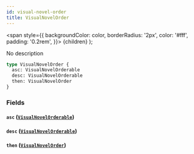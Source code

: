 ```yaml
---
id: visual-novel-order
title: VisualNovelOrder
---
```


<span
style={{
      backgroundColor: color,
      borderRadius: '2px',
      color: '#fff',
      padding: '0.2rem',
    }}>
{children}
</span>
);

No description

```graphql
type VisualNovelOrder {
  asc: VisualNovelOrderable
  desc: VisualNovelOrderable
  then: VisualNovelOrder
}
```

### Fields

#### `asc` ([`VisualNovelOrderable`](/docs/schema/enums/visual-novel-orderable))

#### `desc` ([`VisualNovelOrderable`](/docs/schema/enums/visual-novel-orderable))

#### `then` ([`VisualNovelOrder`](/docs/schema/inputs/visual-novel-order))
